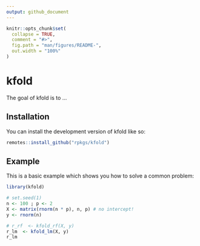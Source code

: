 ```yaml
---
output: github_document
---
```


<!-- README.md is generated from README.Rmd. Please edit that file -->

```r
knitr::opts_chunk$set(
  collapse = TRUE,
  comment = "#>",
  fig.path = "man/figures/README-",
  out.width = "100%"
)
```

# kfold

<!-- badges: start -->
<!-- badges: end -->

The goal of kfold is to ...

## Installation

You can install the development version of kfold like so:

``` r
remotes::install_github("rpkgs/kfold")
```

## Example

This is a basic example which shows you how to solve a common problem:

```r
library(kfold)

# set.seed(1)
n <- 100 ; p <- 2
X <- matrix(rnorm(n * p), n, p) # no intercept!
y <- rnorm(n)

# r_rf  <- kfold_rf(X, y)
r_lm  <- kfold_lm(X, y)
r_lm
```
